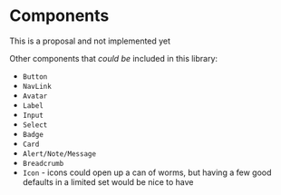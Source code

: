 


# Components

<Note>This is a proposal and not implemented yet</Note>

Other components that _could be_ included in this library:

- `Button`
- `NavLink`
- `Avatar`
- `Label`
- `Input`
- `Select`
- `Badge`
- `Card`
- `Alert/Note/Message`
- `Breadcrumb`
- `Icon` - icons could open up a can of worms, but having a few good defaults in a limited set would be nice to have
